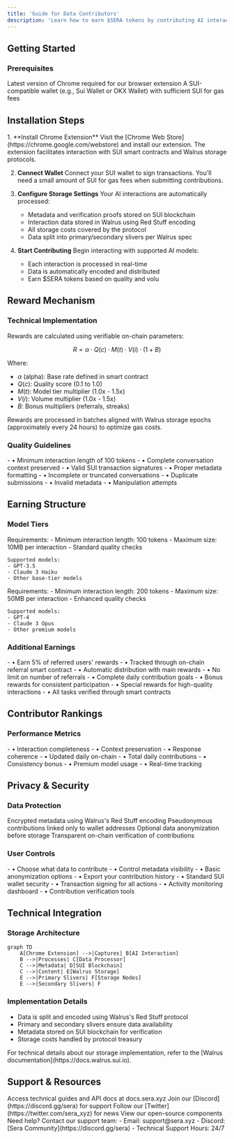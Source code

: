 ```yaml
---
title: 'Guide for Data Contributors'
description: 'Learn how to earn $SERA tokens by contributing AI interactions on the SUI blockchain'
---
```


## Getting Started

### Prerequisites
<CardGroup cols={2}>
  <Card title="Chrome Browser" icon="chrome">
    Latest version of Chrome required for our browser extension
  </Card>
  <Card title="SUI Wallet" icon="wallet">
    A SUI-compatible wallet (e.g., Sui Wallet or OKX Wallet) with sufficient SUI for gas fees
  </Card>
</CardGroup>

## Installation Steps

<Steps>
  1. **Install Chrome Extension**
     Visit the [Chrome Web Store](https://chrome.google.com/webstore) and install our extension. The extension facilitates interaction with SUI smart contracts and Walrus storage protocols.

  2. **Connect Wallet**
     Connect your SUI wallet to sign transactions. You'll need a small amount of SUI for gas fees when submitting contributions.

  3. **Configure Storage Settings**
     Your AI interactions are automatically processed:
     - Metadata and verification proofs stored on SUI blockchain
     - Interaction data stored in Walrus using Red Stuff encoding
     - All storage costs covered by the protocol
     - Data split into primary/secondary slivers per Walrus spec 

  4. **Start Contributing**
     Begin interacting with supported AI models:
     - Each interaction is processed in real-time
     - Data is automatically encoded and distributed
     - Earn $SERA tokens based on quality and volu
</Steps>

## Reward Mechanism

### Technical Implementation
Rewards are calculated using verifiable on-chain parameters:

$$
R = α · Q(c) · M(t) · V(i) · (1 + B)
$$

Where:
- $α$ (alpha): Base rate defined in smart contract
- $Q(c)$: Quality score (0.1 to 1.0)
- $M(t)$: Model tier multiplier (1.0x - 1.5x)
- $V(i)$: Volume multiplier (1.0x - 1.5x)
- $B$: Bonus multipliers (referrals, streaks)

<Note>
Rewards are processed in batches aligned with Walrus storage epochs (approximately every 24 hours) to optimize gas costs.
</Note>

### Quality Guidelines

<CardGroup cols={2}>
  <Card title="Technical Requirements" icon="check">
    - • Minimum interaction length of 100 tokens
    - • Complete conversation context preserved
    - • Valid SUI transaction signatures
    - • Proper metadata formatting
  </Card>
  <Card title="Storage Violations" icon="xmark">
    - • Incomplete or truncated conversations
    - • Duplicate submissions
    - • Invalid metadata
    - • Manipulation attempts
  </Card>
</CardGroup>

## Earning Structure

### Model Tiers
<AccordionGroup>
  <Accordion title="Standard Models (1.0x multiplier)">
    Requirements:
    - Minimum interaction length: 100 tokens
    - Maximum size: 10MB per interaction
    - Standard quality checks
    
    Supported models:
    - GPT-3.5
    - Claude 3 Haiku
    - Other base-tier models
  </Accordion>
  
  <Accordion title="Premium Models (1.5x multiplier)">
    Requirements:
    - Minimum interaction length: 200 tokens
    - Maximum size: 50MB per interaction
    - Enhanced quality checks
    
    Supported models:
    - GPT-4
    - Claude 3 Opus
    - Other premium models
  </Accordion>
</AccordionGroup>

### Additional Earnings

<CardGroup cols={2}>
  <Card title="Referral Program" icon="user-plus">
    - • Earn 5% of referred users' rewards
    - • Tracked through on-chain referral smart contract
    - • Automatic distribution with main rewards
    - • No limit on number of referrals
  </Card>
  <Card title="Daily Tasks" icon="trophy">
    - • Complete daily contribution goals
    - • Bonus rewards for consistent participation
    - • Special rewards for high-quality interactions
    - • All tasks verified through smart contracts
  </Card>
</CardGroup>

## Contributor Rankings

### Performance Metrics

<CardGroup cols={2}>
  <Card title="Quality Score" icon="star">
    - • Interaction completeness
    - • Context preservation
    - • Response coherence
    - • Updated daily on-chain
  </Card>
  <Card title="Volume Score" icon="chart-line">
    - • Total daily contributions
    - • Consistency bonus
    - • Premium model usage
    - • Real-time tracking
  </Card>
</CardGroup>

## Privacy & Security

### Data Protection
<Check>Encrypted metadata using Walrus's Red Stuff encoding</Check>
<Check>Pseudonymous contributions linked only to wallet addresses</Check>
<Check>Optional data anonymization before storage</Check>
<Check>Transparent on-chain verification of contributions</Check>

### User Controls
<CardGroup cols={2}>
  <Card title="Privacy Settings" icon="shield">
    - • Choose what data to contribute
    - • Control metadata visibility
    - • Basic anonymization options
    - • Export your contribution history
  </Card>
  <Card title="Security Features" icon="lock">
    - • Standard SUI wallet security
    - • Transaction signing for all actions
    - • Activity monitoring dashboard
    - • Contribution verification tools
  </Card>
</CardGroup>

## Technical Integration

### Storage Architecture
```mermaid
graph TD
    A[Chrome Extension] -->|Captures| B[AI Interaction]
    B -->|Processes| C[Data Processor]
    C -->|Metadata| D[SUI Blockchain]
    C -->|Content| E[Walrus Storage]
    E -->|Primary Slivers| F[Storage Nodes]
    E -->|Secondary Slivers| F
```

### Implementation Details
- Data is split and encoded using Walrus's Red Stuff protocol
- Primary and secondary slivers ensure data availability
- Metadata stored on SUI blockchain for verification
- Storage costs handled by protocol treasury

<Note>
For technical details about our storage implementation, refer to the [Walrus documentation](https://docs.walrus.sui.io).
</Note>

## Support & Resources

<CardGroup cols={2}>
  <Card title="Documentation" icon="book">
    Access technical guides and API docs at docs.sera.xyz
  </Card>
  <Card title="Community" icon="discord">
    Join our [Discord](https://discord.gg/sera) for support
  </Card>
  <Card title="Updates" icon="bell">
    Follow our [Twitter](https://twitter.com/sera_xyz) for news
  </Card>
  <Card title="GitHub" icon="github">
    View our open-source components
  </Card>
</CardGroup>

<Note>
Need help? Contact our support team:
- Email: support@sera.xyz
- Discord: [Sera Community](https://discord.gg/sera)
- Technical Support Hours: 24/7
</Note>